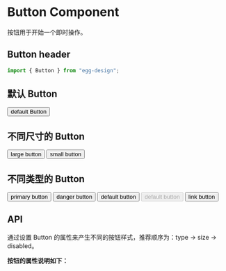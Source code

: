 
<Meta title="组件总览/Button 按钮" component={Button} />

# Button Component

按钮用于开始一个即时操作。

## Button header

```js
import { Button } from "egg-design";
```

## 默认 Button

<Canvas>
  <Story name="Button">
    <Button onClick={action("clicked")}>default Button</Button>
  </Story>
</Canvas>

## 不同尺寸的 Button

<Canvas>
  <Story name="不同尺寸的Button">
    <Button size="lg">large button</Button>
    <Button size="sm">small button</Button>
  </Story>
</Canvas>

## 不同类型的 Button

<Canvas>
  <Story name="不同类型的Button">
    <Button btnType="primary">primary button</Button>
    <Button btnType="danger">danger button</Button>
    <Button btnType="default">default button</Button>
    <Button btnType="default" disabled>default button</Button>
    <Button btnType="link" href="https://google.com">
      link button
    </Button>
  </Story>
</Canvas>

## API

通过设置 Button 的属性来产生不同的按钮样式，推荐顺序为：type ->  size ->  disabled。

**按钮的属性说明如下：**

<ArgsTable of={Button} />
